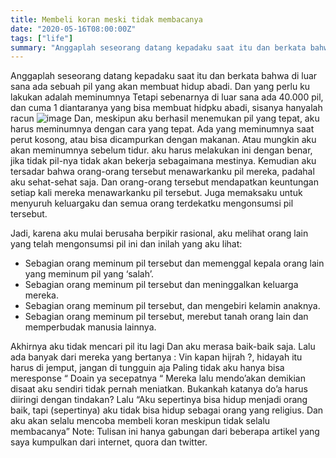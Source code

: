 ```yaml
---
title: Membeli koran meski tidak membacanya
date: "2020-05-16T08:00:00Z"
tags: ["life"]
summary: "Anggaplah seseorang datang kepadaku saat itu dan berkata bahwa di luar sana ada sebuah pil yang akan membuat hidup abadi. Dan yang perlu ku lakukan adalah meminumnya"
---
```



Anggaplah seseorang datang kepadaku saat itu dan berkata bahwa di luar sana ada sebuah pil yang akan membuat hidup abadi. Dan yang perlu ku lakukan adalah meminumnya
Tetapi sebenarnya di luar sana ada 40.000 pil, dan cuma 1 diantaranya yang bisa membuat hidpku abadi, sisanya hanyalah racun
![image](https://miro.medium.com/max/1400/0*LJQ4oVj7XVBQkNN3)
Dan, meskipun aku berhasil menemukan pil yang tepat, aku harus meminumnya dengan cara yang tepat. Ada yang meminumnya saat perut kosong, atau bisa dicampurkan dengan makanan. Atau mungkin aku akan meminumnya sebelum tidur. aku harus melakukan ini dengan benar, jika tidak pil-nya tidak akan bekerja sebagaimana mestinya.
Kemudian aku tersadar bahwa orang-orang tersebut menawarkanku pil mereka, padahal aku sehat-sehat saja.
Dan orang-orang tersebut mendapatkan keuntungan setiap kali mereka menawarkanku pil tersebut. Juga memaksaku untuk menyuruh keluargaku dan semua orang terdekatku mengonsumsi pil tersebut.

Jadi, karena aku mulai berusaha berpikir rasional, aku melihat orang lain yang telah mengonsumsi pil ini dan inilah yang aku lihat:

- Sebagian orang meminum pil tersebut dan memenggal kepala orang lain yang meminum pil yang ‘salah’.
- Sebagian orang meminum pil tersebut dan meninggalkan keluarga mereka.
- Sebagian orang meminum pil tersebut, dan mengebiri kelamin anaknya.
- Sebagian orang meminum pil tersebut, merebut tanah orang lain dan memperbudak manusia lainnya.

Akhirnya aku tidak mencari pil itu lagi
Dan aku merasa baik-baik saja.
Lalu ada banyak dari mereka yang bertanya :
Vin kapan hijrah ?, hidayah itu harus di jemput, jangan di tungguin aja
Paling tidak aku hanya bisa meresponse “ Doain ya secepatnya “
Mereka lalu mendo’akan demikian disaat aku sendiri tidak pernah meniatkan. Bukankah katanya do’a harus diiringi dengan tindakan?
Lalu
“Aku sepertinya bisa hidup menjadi orang baik, tapi (sepertinya) aku tidak bisa hidup sebagai orang yang religius. Dan aku akan selalu mencoba membeli koran meskipun tidak selalu membacanya”
Note: Tulisan ini hanya gabungan dari beberapa artikel yang saya kumpulkan dari internet, quora dan twitter.